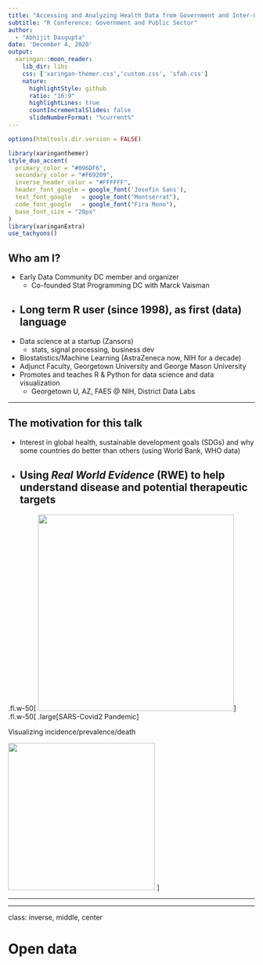```yaml
---
title: "Accessing and Analyzing Health Data from Government and Inter-Governmental Sources"
subtitle: "R Conference: Government and Public Sector"  
author: 
  - "Abhijit Dasgupta"
date: 'December 4, 2020'
output:
  xaringan::moon_reader:
    lib_dir: libs
    css: ['xaringan-themer.css','custom.css', 'sfah.css']
    nature:
      highlightStyle: github
      ratio: "16:9"
      highlightLines: true
      countIncrementalSlides: false
      slideNumberFormat: "%current%"
---
```


```r
options(htmltools.dir.version = FALSE)
```

```r
library(xaringanthemer)
style_duo_accent(
  primary_color = "#096DF6",
  secondary_color = "#F69209",
  inverse_header_color = "#FFFFFF",
  header_font_google = google_font('Josefin Sans'),
  text_font_google   = google_font("Montserrat"),
  code_font_google   = google_font("Fira Mono"),
  base_font_size = "20px"
)
library(xaringanExtra)
use_tachyons()
```


## Who am I?

+ Early Data Community DC member and organizer
    + Co-founded Stat Programming DC with Marck Vaisman
+ Long term R user (since 1998), as first (data) language
--

+ Data science at a startup (Zansors)
    - stats, signal processing, business dev
+ Biostatistics/Machine Learning (AstraZeneca now, NIH for a decade)
+ Adjunct Faculty, Georgetown University and George Mason University
+ Promotes and teaches R & Python for data science and data visualization
    - Georgetown U, AZ, FAES @ NIH, District Data Labs

---

## The motivation for this talk

+ Interest in global health, sustainable development goals (SDGs) and why some countries do better than others (using World Bank, WHO data)
+ Using _Real World Evidence_ (RWE) to help understand disease and potential therapeutic targets
--

.fl.w-50[
<img src="https://media1.giphy.com/media/Qu1fT51CG14ksIkASL/giphy.gif?cid=ecf05e47zttpge6bkt0gpu85zcglhffnbvhmbdf59qf3oj7z&rid=giphy.gif" height=400></img>
]
.fl.w-50[
.large[SARS-Covid2 Pandemic]

Visualizing incidence/prevalence/death

<img src="img/covid1.png" height=300></img>
]

---



---
class: inverse, middle, center

# Open data
